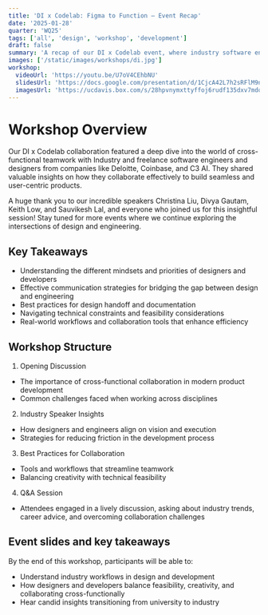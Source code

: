 ```yaml
---
title: 'DI x Codelab: Figma to Function – Event Recap'
date: '2025-01-28'
quarter: 'WQ25'
tags: ['all', 'design', 'workshop', 'development']
draft: false
summary: 'A recap of our DI x Codelab event, where industry software engineers and designers shared insights on cross-functional collaboration and best practices.'
images: ['/static/images/workshops/di.jpg']
workshop:
  videoUrl: 'https://youtu.be/U7oV4CEhbNU'
  slidesUrl: 'https://docs.google.com/presentation/d/1CjcA42L7h2sRFlM9nqdWGct80wQWu5kPUb2VGJKwyOQ/edit#slide=id.g1e7546e4360_0_19'
  imagesUrl: 'https://ucdavis.box.com/s/28hpvnymxttyffoj6rudf135dxv7mdo0'
---
```


# Workshop Overview

Our DI x Codelab collaboration featured a deep dive into the world of cross-functional teamwork with Industry and freelance software engineers and designers from companies like Deloitte, Coinbase, and C3 AI. They shared valuable insights on how they collaborate effectively to build seamless and user-centric products.

A huge thank you to our incredible speakers Christina Liu, Divya Gautam, Keith Low, and Sauvikesh Lal, and everyone who joined us for this insightful session! Stay tuned for more events where we continue exploring the intersections of design and engineering.

## Key Takeaways

- Understanding the different mindsets and priorities of designers and developers
- Effective communication strategies for bridging the gap between design and engineering
- Best practices for design handoff and documentation
- Navigating technical constraints and feasibility considerations
- Real-world workflows and collaboration tools that enhance efficiency

## Workshop Structure

1. Opening Discussion

- The importance of cross-functional collaboration in modern product development
- Common challenges faced when working across disciplines

2. Industry Speaker Insights

- How designers and engineers align on vision and execution
- Strategies for reducing friction in the development process

3. Best Practices for Collaboration

- Tools and workflows that streamline teamwork
- Balancing creativity with technical feasibility

4. Q&A Session

- Attendees engaged in a lively discussion, asking about industry trends, career advice, and overcoming collaboration challenges

## Event slides and key takeaways

By the end of this workshop, participants will be able to:

- Understand industry workflows in design and development
- How designers and developers balance feasibility, creativity, and collaborating cross-functionally
- Hear candid insights transitioning from university to industry
